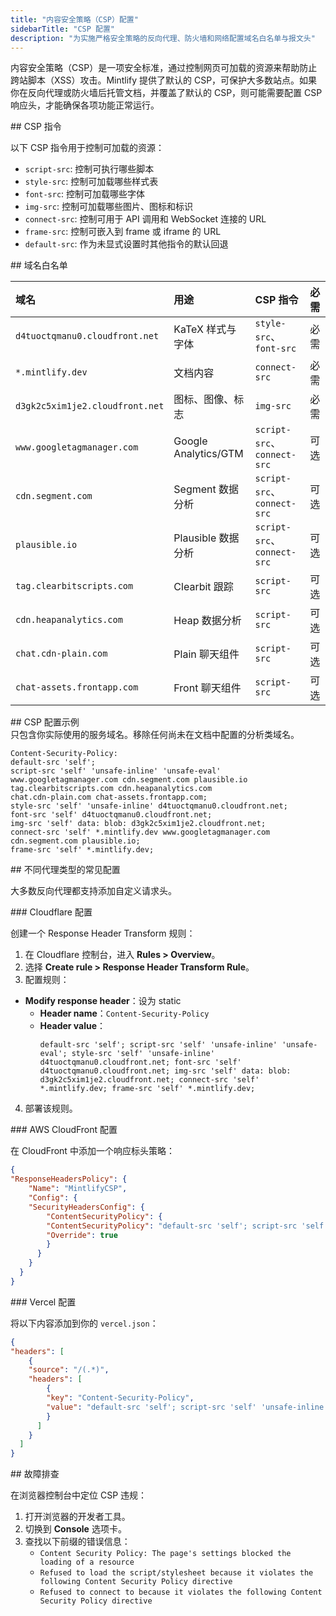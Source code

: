 ```yaml
---
title: "内容安全策略（CSP）配置"
sidebarTitle: "CSP 配置"
description: "为实施严格安全策略的反向代理、防火墙和网络配置域名白名单与报文头"
---
```


内容安全策略（CSP）是一项安全标准，通过控制网页可加载的资源来帮助防止跨站脚本（XSS）攻击。Mintlify 提供了默认的 CSP，可保护大多数站点。如果你在反向代理或防火墙后托管文档，并覆盖了默认的 CSP，则可能需要配置 CSP 响应头，才能确保各项功能正常运行。

<div id="csp-directives">
  ## CSP 指令
</div>

以下 CSP 指令用于控制可加载的资源：

- `script-src`: 控制可执行哪些脚本
- `style-src`: 控制可加载哪些样式表
- `font-src`: 控制可加载哪些字体
- `img-src`: 控制可加载哪些图片、图标和标识
- `connect-src`: 控制可用于 API 调用和 WebSocket 连接的 URL
- `frame-src`: 控制可嵌入到 frame 或 iframe 的 URL
- `default-src`: 作为未显式设置时其他指令的默认回退

<div id="domain-whitelist">
  ## 域名白名单
</div>

| 域名 | 用途 | CSP 指令 | 必需 |
|:-------|:--------|:--------------|:-------|
| `d4tuoctqmanu0.cloudfront.net` | KaTeX 样式与字体 | `style-src`、`font-src` | 必需 |
| `*.mintlify.dev` | 文档内容 | `connect-src` | 必需 |
| `d3gk2c5xim1je2.cloudfront.net` | 图标、图像、标志 | `img-src` | 必需 |
| `www.googletagmanager.com` | Google Analytics/GTM | `script-src`、`connect-src` | 可选 |
| `cdn.segment.com` | Segment 数据分析 | `script-src`、`connect-src` | 可选 |
| `plausible.io` | Plausible 数据分析 | `script-src`、`connect-src` | 可选 |
| `tag.clearbitscripts.com` | Clearbit 跟踪 | `script-src` | 可选 |
| `cdn.heapanalytics.com` | Heap 数据分析 | `script-src` | 可选 |
| `chat.cdn-plain.com` | Plain 聊天组件 | `script-src` | 可选 |
| `chat-assets.frontapp.com` | Front 聊天组件 | `script-src` | 可选 |

<div id="example-csp-configuration">
  ## CSP 配置示例
</div>

<Note>
  只包含你实际使用的服务域名。移除任何尚未在文档中配置的分析类域名。
</Note>

```text 换行
Content-Security-Policy:
default-src 'self';
script-src 'self' 'unsafe-inline' 'unsafe-eval' www.googletagmanager.com cdn.segment.com plausible.io tag.clearbitscripts.com cdn.heapanalytics.com
chat.cdn-plain.com chat-assets.frontapp.com;
style-src 'self' 'unsafe-inline' d4tuoctqmanu0.cloudfront.net;
font-src 'self' d4tuoctqmanu0.cloudfront.net;
img-src 'self' data: blob: d3gk2c5xim1je2.cloudfront.net;
connect-src 'self' *.mintlify.dev www.googletagmanager.com cdn.segment.com plausible.io;
frame-src 'self' *.mintlify.dev;
```


<div id="common-configurations-by-proxy-type">
  ## 不同代理类型的常见配置
</div>

大多数反向代理都支持添加自定义请求头。

<div id="cloudflare-configuration">
  ### Cloudflare 配置
</div>

创建一个 Response Header Transform 规则：

1. 在 Cloudflare 控制台，进入 **Rules > Overview**。
2. 选择 **Create rule > Response Header Transform Rule**。
3. 配置规则：

- **Modify response header**：设为 static
  - **Header name**：`Content-Security-Policy`
  - **Header value**：
    ```text wrap
    default-src 'self'; script-src 'self' 'unsafe-inline' 'unsafe-eval'; style-src 'self' 'unsafe-inline' d4tuoctqmanu0.cloudfront.net; font-src 'self' d4tuoctqmanu0.cloudfront.net; img-src 'self' data: blob: d3gk2c5xim1je2.cloudfront.net; connect-src 'self' *.mintlify.dev; frame-src 'self' *.mintlify.dev;
    ```

4. 部署该规则。

<div id="aws-cloudfront-configuration">
  ### AWS CloudFront 配置
</div>

在 CloudFront 中添加一个响应标头策略：

```json
{
"ResponseHeadersPolicy": {
    "Name": "MintlifyCSP",
    "Config": {
    "SecurityHeadersConfig": {
        "ContentSecurityPolicy": {
        "ContentSecurityPolicy": "default-src 'self'; script-src 'self' 'unsafe-inline' 'unsafe-eval'; style-src 'self' 'unsafe-inline' d4tuoctqmanu0.cloudfront.net; font-src 'self' d4tuoctqmanu0.cloudfront.net; img-src 'self' data: blob: d3gk2c5xim1je2.cloudfront.net; connect-src 'self' *.mintlify.dev; frame-src 'self' *.mintlify.dev;",
        "Override": true
        }
      }
    }
  }
}
```


<div id="vercel-configuration">
  ### Vercel 配置
</div>

将以下内容添加到你的 `vercel.json`：

```json
{
"headers": [
    {
    "source": "/(.*)",
    "headers": [
        {
        "key": "Content-Security-Policy",
        "value": "default-src 'self'; script-src 'self' 'unsafe-inline' 'unsafe-eval'; style-src 'self' 'unsafe-inline' d4tuoctqmanu0.cloudfront.net; font-src 'self' d4tuoctqmanu0.cloudfront.net; img-src 'self' data: blob: d3gk2c5xim1je2.cloudfront.net; connect-src 'self' *.mintlify.dev; frame-src 'self' *.mintlify.dev;"
        }
      ]
    }
  ]
}
```


<div id="troubleshooting">
  ## 故障排查
</div>

在浏览器控制台中定位 CSP 违规：

1. 打开浏览器的开发者工具。
2. 切换到 **Console** 选项卡。
3. 查找以下前缀的错误信息：
    - `Content Security Policy: The page's settings blocked the loading of a resource`
    - `Refused to load the script/stylesheet because it violates the following Content Security Policy directive`
    - `Refused to connect to because it violates the following Content Security Policy directive`